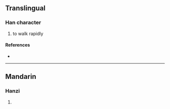 {{character info}}
==Translingual==

===Han character===
{{Han char|rn=90|rad=爿|as=10|sn=14|four=28267|canj=VMOIR|ids=⿰爿倉}}

# to walk rapidly

====References====
* {{Han ref|kx=0692.180|dkj=19792|dj=1105.080|hdz=42378.100|uh=7244|ud=29252|bh=E2C5|bd=58053}}

----

==Mandarin==

===Hanzi===
{{cmn-hanzi|pin=[[qiāng]] ([[qiang1]])|wg=ch'iang<sup>1</sup>}}

# {{rfdef|cmn|sort=爿10}}